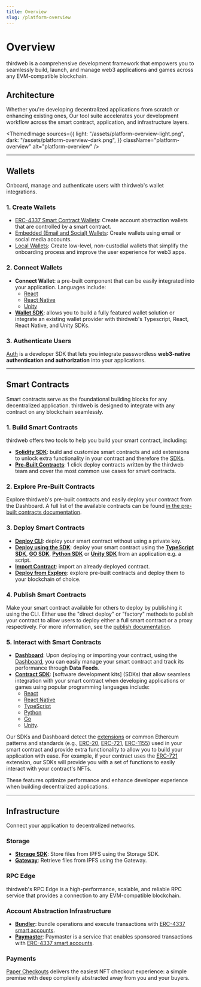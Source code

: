 ```yaml
---
title: Overview
slug: /platform-overview
---
```



# Overview

thirdweb is a comprehensive development framework that empowers you to seamlessly
build, launch, and manage web3 applications and games across any EVM-compatible blockchain.

## Architecture

Whether you're developing decentralized applications from scratch or enhancing existing ones,
Our tool suite accelerates your development workflow across the smart contract, application, and infrastructure layers.

<ThemedImage
  sources={{
    light: "/assets/platform-overview-light.png",
    dark: "/assets/platform-overview-dark.png",
  }}
  className="platform-overview"
  alt="platform-overview"
/>

<hr />

## Wallets

Onboard, manage and authenticate users with thirdweb's wallet integrations.

### 1. Create Wallets

- [ERC-4337 Smart Contract Wallets](/smart-wallet): Create account abstraction wallets that are controlled by a smart contract.
- [Embedded (Email and Social) Wallets](/embedded-wallet): Create wallets using email or social media accounts.
- [Local Wallets](/wallet/local-wallet): Create low-level, non-custodial wallets that simplify the onboarding process and improve the user experience for web3 apps.

### 2. Connect Wallets

- **Connect Wallet**: a pre-built component that can be easily integrated into your application. Languages include:
  - [React](/react/connectwallet)
  - [React Native](/react-native/connectwallet)
  - [Unity](/unity/unity.connectwallet)
- [**Wallet SDK**](/wallet): allows you to build a fully featured wallet solution or integrate an existing wallet provider with thirdweb's Typescript, React, React Native, and Unity SDKs.

### 3. Authenticate Users

[Auth](/auth) is a developer SDK that lets you integrate passwordless **web3-native authentication and authorization** into your applications.

<hr />

## Smart Contracts

Smart contracts serve as the foundational building blocks for any decentralized application.
thirdweb is designed to integrate with any contract on any blockchain seamlessly.

### 1. Build Smart Contracts

thirdweb offers two tools to help you build your smart contract, including:

- [**Solidity SDK**](/solidity): build and customize smart contracts and add extensions to unlock extra functionality in your contract and therefore the [SDKs](/sdk).
- [**Pre-Built Contracts**](/pre-built-contracts): 1 click deploy contracts written by the thirdweb team and cover the most common use cases for smart contracts.

### 2. Explore Pre-Built Contracts

Explore thirdweb's pre-built contracts and easily deploy your contract from the Dashboard.
A full list of the available contracts can be found [in the pre-built contracts documentation](/pre-built-contracts).

### 3. Deploy Smart Contracts

- [**Deploy CLI**](/cli): deploy your smart contract without using a private key.
- [**Deploy using the SDK**](/sdk): deploy your smart contract using the [**TypeScript SDK**](/typescript/sdk.contractdeployer), [**GO SDK**](/go/contract_deployer), [**Python SDK**](/python/python.contractdeployer) or [**Unity SDK**](/unity/contractdeployer) from an application e.g. a script.
- [**Import Contract**](/import-contract): import an already deployed contract.
- [**Deploy from Explore**](https://thirdweb.com/explore): explore pre-built contracts and deploy them to your blockchain of choice.

### 4. Publish Smart Contracts

Make your smart contract available for others to deploy by publishing it using the CLI.
Either use the "direct deploy" or "factory" methods to publish your contract to allow users to deploy either a full smart contract or a proxy respectively.
For more information, see the [publish documentation](/publish).

### 5. Interact with Smart Contracts

- [**Dashboard**](/dashboard): Upon deploying or importing your contract, using the [Dashboard](/dashboard), you can easily manage your smart contract and track its performance through **Data Feeds**.
- [**Contract SDK**](/sdk): [software development kits] (SDKs) that allow seamless integration with your smart contract when developing applications or games using popular programming languages include:
  - [React](/react)
  - [React Native](/react-native)
  - [TypeScript](/typescript)
  - [Python](/python)
  - [Go](/go)
  - [Unity](/unity).

Our SDKs and Dashboard detect the [extensions](/solidity/extensions) or common Ethereum patterns and standards (e.g., [ERC-20](/solidity/extensions/erc20), [ERC-721](/solidity/extensions/erc721), [ERC-1155](/solidity/extensions/erc1155)) used in your smart contract and provide extra functionality to allow you to build your application with ease. For example, if your contract uses the [ERC-721](/solidity/extensions/erc721) extension, our SDKs will provide you with a set of functions to easily interact with your contract's NFTs.

These features optimize performance and enhance developer experience when building decentralized applications.

<hr />

## Infrastructure

Connect your application to decentralized networks.

### Storage

- [**Storage SDK**](/storage): Store files from IPFS using the Storage SDK.
- [**Gateway**](/storage#gateway): Retrieve files from IPFS using the Gateway.

### RPC Edge

thirdweb's RPC Edge is a high-performance, scalable, and reliable RPC service that provides a connection to any EVM-compatible blockchain.

### Account Abstraction Infrastructure

- [**Bundler**](/smart-wallet/infrastructure): bundle operations and execute transactions with [ERC-4337 smart accounts](/smart-wallet).
- [**Paymaster**](/smart-wallet/infrastructure): Paymaster is a service that enables sponsored transactions with [ERC-4337 smart accounts](/smart-wallet).

### Payments

[Paper Checkouts](https://docs.withpaper.com/reference/checkouts-overview) delivers the easiest NFT checkout experience: a simple premise with deep complexity abstracted away from you and your buyers.
